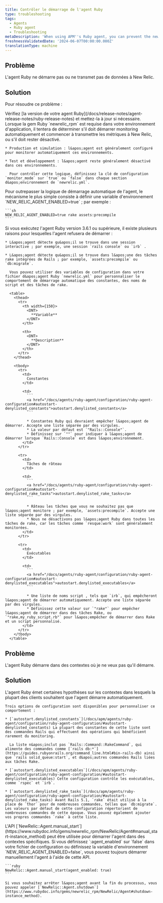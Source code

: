 ```yaml
---
title: Contrôler le démarrage de l'agent Ruby
type: troubleshooting
tags:
  - Agents
  - Ruby agent
  - Troubleshooting
metaDescription: 'When using APM''s Ruby agent, you can prevent the newrelic_rpm gem from starting, or force it to start if it is not reporting data.'
freshnessValidatedDate: '2024-06-07T00:00:00.000Z'
translationType: machine
---
```


## Problème

L&apos;agent Ruby ne démarre pas ou ne transmet pas de données à New Relic.

## Solution

Pour résoudre ce problème :

<CollapserGroup>
  <Collapser id="version-3-6-1-or-later" title="Vérifiez la version de votre agent Ruby.">
    Vérifiez [la version de votre agent Ruby](/docs/release-notes/agent-release-notes/ruby-release-notes) et mettez-la à jour si nécessaire.
  </Collapser>

  <Collapser id="environment" title="Vérifiez l’environnement d’application utilisé.">
    Lorsque la gem Ruby `newrelic_rpm` est requise dans votre environnement d&apos;application, il tentera de déterminer s&apos;il doit démarrer monitoring automatiquement et commencer à transmettre les métriques à New Relic, ou s&apos;il doit rester désactivé.

    * Production et simulation : l&apos;agent est généralement configuré pour monitorer automatiquement ces environnements.

    * Test et développement : l&apos;agent reste généralement désactivé dans ces environnements.

      Pour contrôler cette logique, définissez la clé de configuration `monitor_mode` sur `true` ou `false` dans chaque section d&apos;environnement de `newrelic.yml`.
  </Collapser>

  <Collapser id="forcing-start" title="Forcer l'agent à démarrer.">
    Pour outrepasser la logique de démarrage automatique de l&apos;agent, le mécanisme le plus simple consiste à définir une variable d&apos;environnement `NEW_RELIC_AGENT_ENABLED=true` ; par exemple :

    ```sh
    NEW_RELIC_AGENT_ENABLED=true rake assets:precompile
    ```
  </Collapser>

  <Collapser id="autostart-config" title="Personnaliser les variables de configuration de démarrage automatique.">
    Si vous exécutez l&apos;agent Ruby version 3.6.1 ou supérieure, il existe plusieurs raisons pour lesquelles l&apos;agent refusera de démarrer :

    * L&apos;agent détecte qu&apos;il se trouve dans une session interactive ; par exemple, une session `rails console` ou `irb` .

    * L&apos;agent détecte qu&apos;il se trouve dans l&apos;une des tâches rake intégrées de Rails ; par exemple, `assets:precompile` ou `db:migrate`.

      Vous pouvez utiliser des variables de configuration dans votre fichier d&apos;agent Ruby `newrelic.yml` pour personnaliser le comportement de démarrage automatique des constantes, des noms de script et des tâches de rake.

      <table>
        <thead>
          <tr>
            <th width={150}>
              <DNT>
                **Variable**
              </DNT>
            </th>

            <th>
              <DNT>
                **Description**
              </DNT>
            </th>
          </tr>
        </thead>

        <tbody>
          <tr>
            <td>
              Constantes
            </td>

            <td>
              ```
              <a href="/docs/agents/ruby-agent/configuration/ruby-agent-configuration#autostart-denylisted_constants">autostart.denylisted_constants</a>
              ```

              * Constantes Ruby qui devraient empêcher l&apos;agent de démarrer. Accepte une liste séparée par des virgules.
              * La valeur par défaut est `"Rails::Console"`.
              * Définissez sur `""` pour indiquer à l&apos;agent de démarrer lorsque `Rails::Console` est dans l&apos;environnement.
            </td>
          </tr>

          <tr>
            <td>
              Tâches de râteau
            </td>

            <td>
              ```
              <a href="/docs/agents/ruby-agent/configuration/ruby-agent-configuration#autostart-denylisted_rake_tasks">autostart.denylisted_rake_tasks</a>
              ```

              * Râteau les tâches que vous ne souhaitez pas que l&apos;agent monitore ; par exemple, `assets:precompile`. Accepte une liste séparée par des virgules.
              * Nous ne désactivons pas l&apos;agent Ruby dans toutes les tâches de rake, car les tâches comme `resque:work` sont généralement monitorées.
            </td>
          </tr>

          <tr>
            <td>
              Exécutables
            </td>

            <td>
              ```
              <a href="/docs/agents/ruby-agent/configuration/ruby-agent-configuration#autostart-denylisted_executables">autostart.denylisted_executables</a>
              ```

              * Une liste de noms script , tels que `irb`, qui empêcheront l&apos;agent de démarrer automatiquement. Accepte une liste séparée par des virgules.
              * Définissez cette valeur sur `"rake"` pour empêcher l&apos;agent de démarrer dans des tâches Rake, ou `"rake,my_ruby_script.rb"` pour l&apos;empêcher de démarrer dans Rake et un script personnalisé.
            </td>
          </tr>
        </tbody>
      </table>
  </Collapser>
</CollapserGroup>

## Problème

L&apos;agent Ruby démarre dans des contextes où je ne veux pas qu&apos;il démarre.

## Solution

<CollapserGroup>
  <Collapser id="configure-where-the-agent-starts" title="Personnalisez votre configuration pour contrôler le démarrage de l'agent">
    L&apos;agent Ruby émet certaines hypothèses sur les contextes dans lesquels la plupart des clients souhaitent que l&apos;agent démarre automatiquement.

    Trois options de configuration sont disponibles pour personnaliser ce comportement :

    * [`autostart.denylisted_constants`](/docs/apm/agents/ruby-agent/configuration/ruby-agent-configuration/#autostart-denylisted_constants) La plupart des constantes de cette liste sont des commandes Rails qui effectuent des opérations qui bénéficient rarement du monitoring.

      La liste n&apos;inclut pas `Rails::Command::RakeCommand`, qui alimente des commandes comme [`rails db:*`](https://guides.rubyonrails.org/command_line.html#bin-rails-db) ainsi que `rails solid_queue:start`, et d&apos;autres commandes Rails liées aux tâches Rake.

    * [`autostart.denylisted_executables`](/docs/apm/agents/ruby-agent/configuration/ruby-agent-configuration/#autostart-denylisted_executables) Cette configuration contrôle les exécutables, comme `rspec` et `irb`.

    * [`autostart.denylisted_rake_tasks`](/docs/apm/agents/ruby-agent/configuration/ruby-agent-configuration/#autostart-denylisted_rake_tasks) Avant Rails 5.1, `rake` était utilisé à la place de `thor` pour de nombreuses commandes, telles que `db:migrate`. Les valeurs par défaut de cette configuration répertorient de nombreuses commandes de cette époque. Vous pouvez également ajouter vos propres commandes `rake` à cette liste.
  </Collapser>

  <Collapser id="manually-start-and-stop-the-agent" title="Démarrer et arrêter manuellement l'agent">
    L&apos;API [`NewRelic::Agent.manual_start`](https://www.rubydoc.info/gems/newrelic_rpm/NewRelic/Agent#manual_start-instance_method) peut être utilisée pour démarrer l&apos;agent dans des contextes spécifiques. Si vous définissez `:agent_enabled` sur `false` dans votre fichier de configuration ou définissez la variable d&apos;environnement `NEW_RELIC_AGENT_ENABLED=false`, vous pouvez toujours démarrer manuellement l&apos;agent à l&apos;aide de cette API.

    ```ruby
    NewRelic::Agent.manual_start(agent_enabled: true)
    ```

    Si vous souhaitez arrêter l&apos;agent avant la fin du processus, vous pouvez appeler [`NewRelic::Agent.shutdown`](https://www.rubydoc.info/gems/newrelic_rpm/NewRelic/Agent#shutdown-instance_method).
  </Collapser>
</CollapserGroup>